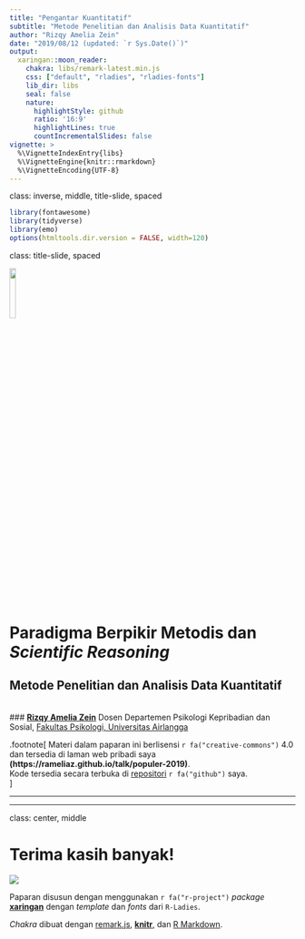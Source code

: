 ```yaml
---
title: "Pengantar Kuantitatif"
subtitle: "Metode Penelitian dan Analisis Data Kuantitatif"
author: "Rizqy Amelia Zein"
date: "2019/08/12 (updated: `r Sys.Date()`)"
output:
  xaringan::moon_reader:
    chakra: libs/remark-latest.min.js
    css: ["default", "rladies", "rladies-fonts"]
    lib_dir: libs
    seal: false
    nature:
      highlightStyle: github
      ratio: '16:9'
      highlightLines: true
      countIncrementalSlides: false
vignette: >
  %\VignetteIndexEntry{libs}
  %\VignetteEngine{knitr::rmarkdown}
  %\VignetteEncoding{UTF-8}
---
```

class: inverse, middle, title-slide, spaced

```r
library(fontawesome)
library(tidyverse)
library(emo)
options(htmltools.dir.version = FALSE, width=120)
```

class: title-slide, spaced

<img src="libs/unair.png" style="width:15%;" class="fancyimage"/> 

# Paradigma Berpikir Metodis dan *Scientific Reasoning*
## Metode Penelitian dan Analisis Data Kuantitatif
<br>
### [<b>Rizqy Amelia Zein</b>](https://rameliaz.github.io/)
Dosen Departemen Psikologi Kepribadian dan Sosial, [Fakultas Psikologi, Universitas Airlangga](https://psikologi.unair.ac.id)

.footnote[
Materi dalam paparan ini berlisensi `r fa("creative-commons")` 4.0 dan tersedia di laman web pribadi saya **(https://rameliaz.github.io/talk/populer-2019)**. <br>
Kode tersedia secara terbuka di [repositori](https://github.com/rameliaz/invited-talks-workshops/blob/master/workshop%20DSI.Rmd) `r fa("github")` saya. </br>
]

---

---

class: center, middle

# Terima kasih banyak!

![](https://media.giphy.com/media/hrBSJ2So6iTo4/giphy.gif)

Paparan disusun dengan menggunakan `r fa("r-project")` *package* [**xaringan**](https://github.com/yihui/xaringan) dengan *template* dan *fonts* dari `R-Ladies`.

*Chakra* dibuat dengan [remark.js](https://remarkjs.com), [**knitr**](http://yihui.name/knitr), dan [R Markdown](https://rmarkdown.rstudio.com).
